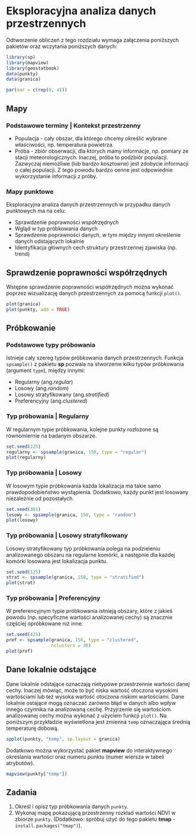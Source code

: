 
# Eksploracyjna analiza danych przestrzennych {#eksploracyjna-analiza-danych-przestrzennych}

Odtworzenie obliczeń z tego rozdziału wymaga załączenia poniższych pakietów oraz wczytania poniższych danych:

```r
library(sp)
library(mapview)
library(geostatbook)
data(punkty)
data(granica)
```

```r
par(mar = c(rep(0, 4)))
```

## Mapy 

### Podstawowe terminy | Kontekst przestrzenny

- Populacja - cały obszar, dla którego chcemy określić wybrane właściwości, np. temperatura powietrza.
- Próba - zbiór obserwacji, dla których mamy informacje, np. pomiary ze stacji meteorologicznych.
Inaczej, próba to podzbiór populacji. 
Zazwyczaj niemożliwe (lub bardzo kosztowne) jest zdobycie informacji o całej populacji. 
Z tego powodu bardzo cenne jest odpowiednie wykorzystanie informacji z próby.

### Mapy punktowe

Eksploracyjna analiza danych przestrzennych w przypadku danych punktowych ma na celu:

- Sprawdzenie poprawności współrzędnych
- Wgląd w typ próbkowania danych
- Sprawdzenie poprawności danych, w tym między innymi określenie danych odstających lokalnie
- Identyfikacja głównych cech struktury przestrzennej zjawiska (np. trend)

## Sprawdzenie poprawności współrzędnych

Wstępne sprawdzenie poprawności współrzędnych można wykonać poprzez wizualizację danych przestrzennych za pomocą funkcji `plot()`.

```r
plot(granica)
plot(punkty, add = TRUE)
```

## Próbkowanie

### Podstawowe typy próbowania

Istnieje cały szereg typów próbkowania danych przestrzennych.
Funkcja `spsample()` z pakietu **sp** pozwala na stworzenie kilku typów próbkowania (argument `type`), między innymi:

- Regularny (ang.*regular*)
- Losowy (ang.*random*)
- Losowy stratyfikowany (ang.*stratified*)
- Preferencyjny (ang.*clustered*)

### Typ próbowania | Regularny

W regularnym typie próbkowania, kolejne punkty rozłożone są równomiernie na badanym obszarze.

```r
set.seed(225)
regularny <- spsample(granica, 150, type = "regular")
plot(regularny)
```

### Typ próbowania | Losowy

W losowym typie próbkowania każda lokalizacja ma takie samo prawdopodobieństwo wystąpienia. 
Dodatkowo, każdy punkt jest losowany niezależnie od pozostałych.

```r
set.seed(301)
losowy <- spsample(granica, 150, type = "random")
plot(losowy)
```

### Typ próbowania | Losowy stratyfikowany

Losowy stratyfikowany typ próbkowania polega na podzieleniu analizowanego obszaru na regularne komórki, a następnie dla każdej komórki losowana jest lokalizacja punktu.

```r
set.seed(125)
strat <- spsample(granica, 150, type = "stratified")
plot(strat)
```

### Typ próbowania | Preferencyjny

W preferencyjnym typie próbkowania istnieją obszary, które z jakieś powodu (np. specyficzne wartości analizowanej cechy) są znacznie częściej opróbkowane niż inne.

```r
set.seed(425)
pref <- spsample(granica, 150, type = "clustered",
                 nclusters = 30)
plot(pref)
```

## Dane lokalnie odstające

Dane lokalnie odstające oznaczają nietypowe przestrzennie wartości danej cechy.
Inaczej mówiąc, może to być niska wartość otoczona wysokimi wartościami lub też wysoka wartość otoczona niskimi wartościami.
Dane lokalnie ostające mogą oznaczać zarówno błąd w danych albo wpływ innego czynnika na analizowaną cechę. 
Przyjrzenie się wartościom analizowanej cechy można wykonać z użyciem funkcji `plot()`. 
Na poniższym przykładzie wyświetlona jest zmienna `temp` oznaczająca średnią temperaturę dobową.

```r
spplot(punkty, "temp", sp.layout = granica)
```

Dodatkowo można wykorzystać pakiet **mapview** do interaktywnego określania wartości oraz numeru punktu (numer wiersza w tabeli atrybutów).

```r
mapview(punkty["temp"])
```

<!-- https://www.youtube.com/watch?v=75IZVZBaLkQ -->

<!-- ## Rozgrupowanie danych -->

<!-- ### Rozgrupowanie danych -->

<!-- Istnieje szereg metod rozgrupowywania danych, między innymi jest to rozgrupowywanie komórkowe oraz rozgrupowywanie poligonowe.  -->
<!-- Celem tych metod jest nadanie wag obserwacjom w celu zapewnienia reprezentatywności przestrzennej danych.  -->
<!-- Poniżej znajdują się przykłady użycia dwóch wersji rozgrupowania komórkowego (rozgrupowywanie komórkowe I oraz rozgrupowywanie komórkowe II) i jedna wersja rozgrupowania poligonowego. -->

<!-- ### Rozgrupowanie danych -->

<!-- Na potrzeby przykładów związanych z rozgrupowaniem danych w pakiecie **geostatbook** znajduje się zbiór danych `punkty_pref`.  -->
<!-- W tym zbiorze gęściej opróbkowane są niskie wartości temperatury, co powoduje, że średnia dla całego obszaru jest znacznie niższa niż w rzeczywistości. -->

<!-- ```{r } -->
<!-- data(punkty_pref) -->
<!-- spplot(punkty_pref, "temp") -->
<!-- summary(punkty_pref$temp) -->
<!-- ``` -->

<!-- ### Rozgrupowanie komórkowe I | (ang. *cell declustering*) -->

<!-- Pierwszy rodzaj rozgrupowania komórkowego polega na: -->

<!-- 1. Stworzeniu siatki dla badanego obszaru -->
<!-- 2. Policzeniu liczby obserwacji w każdym oczku siatki -->
<!-- 3. Nadanie wagi dla każdego punktu, zgodnie ze wzorem: -->

<!-- $$w'_j=\frac{\frac{1}{n_i}}{\text{liczba komorek z danymi}} \cdot n$$ -->
<!-- , gdzie $n_i$ to liczba obserwacji w komórce, a $n$ to łączna liczba obserwacji -->

<!-- ### Rozgrupowanie komórkowe I | (ang. *cell declustering*) -->

<!-- ```{r rozkom01} -->
<!-- data(punkty_pref) -->
<!-- punkty_pref$id <- 1:nrow(punkty_pref) -->
<!-- spplot(punkty_pref, "id", colorkey = TRUE) -->

<!-- data(granica) -->
<!-- siatka_n <- raster(extent(gBuffer(granica, width = 500))) -->
<!-- res(siatka_n) <- c(1000, 1000) -->
<!-- siatka_n[] <- 0 -->
<!-- proj4string(siatka_n) <- CRS(proj4string(punkty_pref)) -->
<!-- siatka_n <- as(siatka_n, "SpatialPolygonsDataFrame") -->
<!-- siatka_n <- siatka_n[!is.na(siatka_n@data$layer), ] -->
<!-- plot(siatka_n) -->
<!-- plot(punkty_pref, add = TRUE) -->

<!-- punkty_pref$liczebnosc <- rep(0, length(punkty_pref)) -->
<!-- siatka_nr <- aggregate(punkty_pref["liczebnosc"], by = siatka_n, FUN = length) -->
<!-- spplot(siatka_nr, "liczebnosc") -->

<!-- liczba <- over(punkty_pref, siatka_nr) -->
<!-- punkty_pref$waga <- ((1 / liczba$liczebnosc) / sum(!is.na(siatka_nr$liczebnosc))) * length(punkty_pref) -->

<!-- spplot(punkty_pref, "waga") -->

<!-- srednia_arytmetyczna <- mean(punkty_pref$temp) -->
<!-- srednia_wazona_c1 <- mean(punkty_pref$temp * punkty_pref$waga, na.rm = TRUE) -->
<!-- ``` -->

<!-- ### Rozgrupowanie komórkowe II | (ang. *cell declustering*) -->

<!-- Drugi rodzaj rozgrupowania komórkowego polega na: -->

<!-- 1. Stworzeniu siatki dla badanego obszaru -->
<!-- 2. Wykonaniu interpolacji z użyciem funkcji `krige()` z pakietu **gstat**. W tym wypadku konieczne jest użycie argumentu `nmax = 1`, który przypisuje wartość najbliższej obserwacji do każdego oczka siatki. -->
<!-- 3. Waga dla każdego punktu nadawana jest poprzez zliczenie liczby oczek siatki dla konkretnej wartości, a następnie podzielenie tego przez liczbę oczek siatki. -->

<!-- <!-- -->
<!-- - Przygotowanie danych -->
<!-- https://stat.ethz.ch/pipermail/r-sig-geo/2010-February/007710.html -->

<!-- When "interpolating" with nmax=1, you basically assign the value of the -->
<!-- nearest observation to each grid cell, so, honoustly, it's hard to call -->
<!-- this interpolation, it is rather something of a discretized Thiessen -->
<!-- polygon. -->
<!-- --> 

<!-- ```{r rozkom02} -->
<!-- data(punkty_pref) -->
<!-- punkty_pref$id <- 1:nrow(punkty_pref) -->
<!-- spplot(punkty_pref, "id", colorkey = TRUE) -->

<!-- data(granica) -->
<!-- siatka_n <- raster(extent(gBuffer(granica, width = 500))) -->
<!-- res(siatka_n) <- c(100, 100) -->
<!-- siatka_n[] <- 0 -->
<!-- proj4string(siatka_n) <- CRS(proj4string(punkty_pref)) -->
<!-- siatka_n <- as(siatka_n, "SpatialPointsDataFrame") -->
<!-- siatka_n <- siatka_n[!is.na(siatka_n@data$layer), ] -->
<!-- gridded(siatka_n) <- TRUE -->
<!-- plot(siatka_n, border = TRUE) -->
<!-- ``` -->

<!-- ```{r rozkom02b} -->
<!-- out <- krige(id~1, punkty_pref, siatka_n, nmax = 1) -->
<!-- spplot(out, "var1.pred") -->
<!-- df <- as.data.frame(table(out[[1]])) -->
<!-- df$waga <- df$Freq / sum(df$Freq) -->
<!-- punkty_pref <- sp::merge(punkty_pref, df, by.x = "id", by.y = "Var1") -->
<!-- summary(punkty_pref$waga) -->
<!-- spplot(out, "var1.pred", sp.layout = list("sp.points", punkty_pref)) -->
<!-- # spplot(punkty_pref, "waga") -->

<!-- srednia_arytmetyczna <- mean(punkty_pref$temp) -->
<!-- srednia_wazona_c2 <- sum(punkty_pref$temp * punkty_pref$waga, na.rm = TRUE) -->
<!-- ``` -->

<!-- ### Rozgrupowanie poligonowe | (ang. *polygon declustering*) -->

<!-- Rozgrupowanie poligonowe polega na zastosowaniu jednej z metod triangulacji, np. poligonów Voronoi'a: -->

<!-- 1. Dla każdego punktu określany jest poligon. -->
<!-- 2. Wyliczana jest powierzchnia poligonu. -->
<!-- 3. Waga każdego punktu wyliczana jest poprzez podzielenie powierzchni indywidualnych przez powierzchnię całego obszaru, a następnie pomnożenie przez liczbę punktów. -->

<!-- $$w'_j=\frac{area_j}{\sum_{j=1}^{n}area_j} \cdot n$$ -->
<!-- , gdzie $area_j$ powierzchnia dla wybranej obserwacji, a $n$ to łączna liczba obserwacji -->

<!-- ### Rozgrupowanie poligonowe | (ang. *polygon declustering*) -->

<!-- ```{r rozpoly} -->
<!-- data(punkty_pref) -->
<!-- punkty_pref$id <- 1:nrow(punkty_pref) -->
<!-- spplot(punkty_pref, "id", colorkey = TRUE) -->

<!-- v <- voronoi(punkty_pref) -->
<!-- plot(punkty_pref, cex = 0.2, col = "red") -->
<!-- plot(v, add = TRUE) -->

<!-- v$pow <- area(v) -->
<!-- v$waga <- v$pow / sum(v$pow) * length(punkty_pref) -->

<!-- punkty_pref <- sp::merge(punkty_pref, v[c("id", "waga")], by = "id") -->
<!-- spplot(punkty_pref, "waga") -->

<!-- srednia_arytmetyczna <- mean(punkty_pref$temp, na.rm = TRUE) -->
<!-- srednia_wazona_p <- mean(punkty_pref$temp * punkty_pref$waga, na.rm = TRUE) -->
<!-- ``` -->

<!-- ```{r old_with_intersect, echo=FALSE, eval=FALSE} -->
<!-- data(punkty_pref) -->
<!-- punkty_pref$id <- 1:nrow(punkty_pref) -->
<!-- spplot(punkty_pref, "id", colorkey = TRUE) -->

<!-- v <- voronoi(punkty_pref) -->
<!-- plot(punkty_pref, cex = 0.2, col = "red") -->
<!-- plot(v, add = TRUE) -->

<!-- v_intersect <- intersect(granica, v) -->
<!-- plot(punkty_pref, cex = 0.2, col = "red") -->
<!-- plot(v_intersect, add = TRUE) -->

<!-- v_intersect$pow <- area(v_intersect) -->
<!-- v_intersect$waga <- v_intersect$pow / sum(v_intersect$pow) * length(punkty_pref) -->

<!-- punkty_pref <- merge(punkty_pref, v_intersect[c("id", "waga")], by = "id") -->
<!-- spplot(punkty_pref, "waga") -->

<!-- srednia_arytmetyczna <- mean(punkty_pref$temp, na.rm = TRUE) -->
<!-- srednia_wazona_p <- mean(punkty_pref$temp * punkty_pref$waga, na.rm = TRUE) -->
<!-- ``` -->


<!-- ### Porównanie metod rozgrupowania -->

<!-- Średnia wartość temperatury dla badanego obszaru wynosiła 15,59 stopni Celsjusza, jednak w preferencyjnej próbie ta wartość wynosiła 14,28 stopni Celsjusza.  -->
<!-- Porównując trzy zastosowane metody próbkowania warto zauważyć, że najbliższy wynik uzyskano korzystając z pierwszego rodzaju rozgrupowania komórkowego, która nieznacznie zaniżyła rzeczywistą wartość temperatury. -->
<!-- Rozgrupowanie komórkowe II oraz rozgrupowanie poligonowe były w tym przypadku mniej dokładne, wyraźnie zawyżając wartości temperatury.  -->

<!-- ```{r tab_dec_1, echo=FALSE} -->
<!-- srednia_arytmetyczna_pop <- 15.5912781 -->
<!-- df <- data.frame(sa = c(srednia_arytmetyczna_pop, srednia_arytmetyczna, srednia_wazona_c1, srednia_wazona_c2, srednia_wazona_p)) -->
<!-- rownames(df) <- c("Populacja", "Próba", "Rozgrupowanie komórkowe I", "Rozgrupowanie komórkowe II", "Rozgrupowanie poligonowe") -->
<!-- knitr::kable(df, col.names = "Średnia arytmetyczna", row.names = TRUE, digits = 4) -->
<!-- ``` -->

<!-- W przypadku metod rozgrupowania należy jednak pamiętać, że ich wynik zależy od szeregu wprowadzonych parametrów, w szczególności granic badanego obszaru oraz zastosowanej wielkości oczka siatki. -->

<!-- <!-- -->
<!-- polygon declustering - http://gis.stackexchange.com/questions/122376/cell-declustering-using-open-source-software -->
<!-- cell declustering - https://stat.ethz.ch/pipermail/r-sig-geo/2010-February/007710.html -->
<!-- http://gaa.org.au/pdf/DeclusterDebias-CCG.pdf -->
<!-- --> 

## Zadania {#z3}

1. Określ i opisz typ próbkowania danych `punkty`.
2. Wykonaj mapę pokazującą przestrzenny rozkład wartości NDVI w zbiorze `punkty`. (Dodatkowo: spróbuj użyć do tego pakietu **tmap** - `install.packages("tmap")`).
